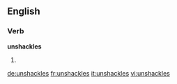 ==English==

===Verb===
'''unshackles'''

# {{en-third-person singular of|unshackle}}

[[de:unshackles]]
[[fr:unshackles]]
[[it:unshackles]]
[[vi:unshackles]]